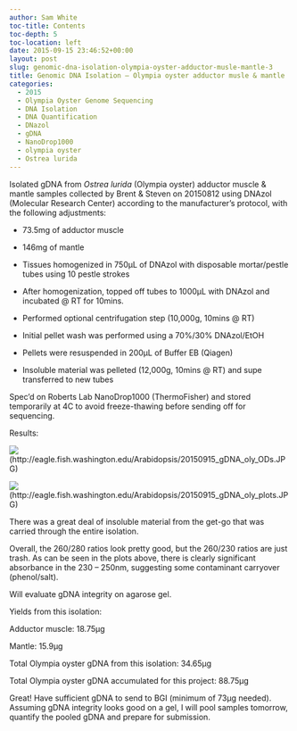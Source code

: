 ```yaml
---
author: Sam White
toc-title: Contents
toc-depth: 5
toc-location: left
date: 2015-09-15 23:46:52+00:00
layout: post
slug: genomic-dna-isolation-olympia-oyster-adductor-musle-mantle-3
title: Genomic DNA Isolation – Olympia oyster adductor musle & mantle
categories:
  - 2015
  - Olympia Oyster Genome Sequencing
  - DNA Isolation
  - DNA Quantification
  - DNazol
  - gDNA
  - NanoDrop1000
  - olympia oyster
  - Ostrea lurida
---
```


Isolated gDNA from _Ostrea lurida_ (Olympia oyster) adductor muscle & mantle samples collected by Brent & Steven on 20150812 using DNAzol (Molecular Research Center) according to the manufacturer’s protocol, with the following adjustments:




    
  * 73.5mg of adductor muscle

    
  * 146mg of mantle

    
  * Tissues homogenized in 750μL of DNAzol with disposable mortar/pestle tubes using 10 pestle strokes

    
  * After homogenization, topped off tubes to 1000μL with DNAzol and incubated @ RT for 10mins.

    
  * Performed optional centrifugation step (10,000g, 10mins @ RT)

    
  * Initial pellet wash was performed using a 70%/30% DNAzol/EtOH

    
  * Pellets were resuspended in 200μL of Buffer EB (Qiagen)

    
  * Insoluble material was pelleted (12,000g, 10mins @ RT) and supe transferred to new tubes



Spec’d on Roberts Lab NanoDrop1000 (ThermoFisher) and stored temporarily at 4C to avoid freeze-thawing before sending off for sequencing.



Results:

![](https://eagle.fish.washington.edu/Arabidopsis/20150915_gDNA_oly_ODs.JPG)(http://eagle.fish.washington.edu/Arabidopsis/20150915_gDNA_oly_ODs.JPG)



![](https://eagle.fish.washington.edu/Arabidopsis/20150915_gDNA_oly_plots.JPG)(http://eagle.fish.washington.edu/Arabidopsis/20150915_gDNA_oly_plots.JPG)



There was a great deal of insoluble material from the get-go that was carried through the entire isolation.

Overall, the 260/280 ratios look pretty good, but the 260/230 ratios are just trash. As can be seen in the plots above, there is clearly significant absorbance in the 230 – 250nm, suggesting some contaminant carryover (phenol/salt).

Will evaluate gDNA integrity on agarose gel.



Yields from this isolation:

Adductor muscle: 18.75μg

Mantle: 15.9μg



Total Olympia oyster gDNA from this isolation: 34.65μg



Total Olympia oyster gDNA accumulated for this project: 88.75μg



Great! Have sufficient gDNA to send to BGI (minimum of 73μg needed). Assuming gDNA integrity looks good on a gel, I will pool samples tomorrow, quantify the pooled gDNA and prepare for submission.
